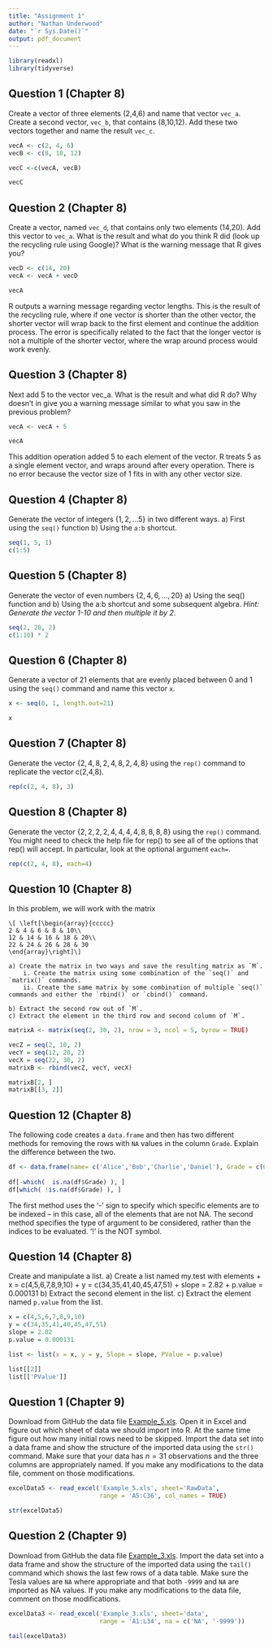 ---
title: "Assignment 1"
author: "Nathan Underwood"
date: "`r Sys.Date()`"
output: pdf_document
---

```{r Initialization, include=FALSE}
library(readxl)
library(tidyverse)
```

## Question 1 (Chapter 8)
Create a vector of three elements (2,4,6) and name that vector `vec_a`. Create a second vector, `vec_b`, that contains (8,10,12). Add these two vectors together and name the result `vec_c`.

```{r Question 1 (Chapter 8)}
vecA <- c(2, 4, 6)
vecB <- c(8, 10, 12)

vecC <-c(vecA, vecB)

vecC
```

## Question 2 (Chapter 8)
Create a vector, named `vec_d`, that contains only two elements (14,20). Add this vector to `vec_a`. What is the result and what do you think R did (look up the recycling rule using Google)? What is the warning message that R gives you?

```{r Question 2 (Chapter 8)}
vecD <- c(14, 20)
vecA <- vecA + vecD

vecA
```
R outputs a warning message regarding vector lengths. This is the result of the recycling rule, where if one  vector is shorter than the other vector, the shorter vector will wrap back to the first element and continue the addition process. The error is specifically related to the fact that the longer vector is not a multiple of the shorter vector, where the wrap around process would work evenly.

## Question 3 (Chapter 8)
Next add 5 to the vector vec_a. What is the result and what did R do? Why doesn't in give you a warning message similar to what you saw in the previous problem?

```{r Question 3 (Chapter 8)}
vecA <- vecA + 5

vecA
```
This addition operation added 5 to each element of the vector. R treats 5 as a single element vector, and wraps around after every operation. There is no error because the vector size of 1 fits in with any other vector size.

## Question 4 (Chapter 8)
Generate the vector of integers $\left\{ 1,2,\dots5\right\}$ in two different ways. 
    a) First using the `seq()` function 
    b) Using the `a:b` shortcut.
    
```{r Question 4 (Chapter 8)}
seq(1, 5, 1)
c(1:5)
```

## Question 5 (Chapter 8)
Generate the vector of even numbers $\left\{ 2,4,6,\dots,20\right\}$ 
    a) Using the seq() function and 
    b) Using the a:b shortcut and some subsequent algebra. *Hint: Generate the vector 1-10 and then multiple it by 2*.

```{r Question 5 (Chapter 8)}
seq(2, 20, 2)
c(1:10) * 2
```

## Question 6 (Chapter 8)
Generate a vector of 21 elements that are evenly placed between 0 and 1 using the `seq()` command and name this vector `x`. 

```{r Question 6 (Chapter 8)}
x <- seq(0, 1, length.out=21)

x
```

## Question 7 (Chapter 8)
Generate the vector $\left\{ 2,4,8,2,4,8,2,4,8\right\}$ using the `rep()` command to replicate the vector c(2,4,8). 
  
```{r Question 7 (Chapter 8)}
rep(c(2, 4, 8), 3)
```

## Question 8 (Chapter 8)
Generate the vector $\left\{ 2,2,2,2,4,4,4,4,8,8,8,8\right\}$ using the `rep()` command. You might need to check the help file for rep() to see all of the options that rep() will accept. In particular, look at the optional argument `each=`.

```{r Question 8 (Chapter 8)}
rep(c(2, 4, 8), each=4)
```

## Question 10 (Chapter 8)
In this problem, we will work with the matrix 

    \[ \left[\begin{array}{ccccc}
    2 & 4 & 6 & 8 & 10\\
    12 & 14 & 16 & 18 & 20\\
    22 & 24 & 26 & 28 & 30
    \end{array}\right]\]
    
    a) Create the matrix in two ways and save the resulting matrix as `M`.
        i. Create the matrix using some combination of the `seq()` and `matrix()` commands.
        ii. Create the same matrix by some combination of multiple `seq()` commands and either the `rbind()` or `cbind()` command. 

    b) Extract the second row out of `M`.
    c) Extract the element in the third row and second column of `M`.
    
```{r Question 10 (Chapter 8)}
matrixA <- matrix(seq(2, 30, 2), nrow = 3, ncol = 5, byrow = TRUE)

vecZ = seq(2, 10, 2)
vecY = seq(12, 20, 2)
vecX = seq(22, 30, 2)
matrixB <- rbind(vecZ, vecY, vecX)

matrixB[2, ]
matrixB[[3, 2]]
```

## Question 12 (Chapter 8)
The following code creates a `data.frame` and then has two different methods for removing the rows with `NA` values in the column `Grade`. Explain the difference between the two.

```{r Question 12 (Chapter 8)}
df <- data.frame(name= c('Alice','Bob','Charlie','Daniel'), Grade = c(6,8,NA,9))
    
df[-which(  is.na(df$Grade) ), ]
df[which( !is.na(df$Grade) ), ]
```
The first method uses the '-' sign to specify which specific elements are to be indexed -- in this case, all of the elements that are not NA. The second method specifies the type of argument to be considered, rather than the indices to be evaluated. '!' is the NOT symbol.

## Question 14 (Chapter 8)
Create and manipulate a list.
    a) Create a list named my.test with elements
        + x = c(4,5,6,7,8,9,10)
        + y = c(34,35,41,40,45,47,51)
        + slope = 2.82
        + p.value = 0.000131
    b) Extract the second element in the list.
    c) Extract the element named `p.value` from the list.
    
```{r Question 14 (Chapter 8)}
x = c(4,5,6,7,8,9,10)
y = c(34,35,41,40,45,47,51)
slope = 2.82
p.value = 0.000131 

list <- list(x = x, y = y, Slope = slope, PValue = p.value)

list[[2]]
list[['PValue']]
```

## Question 1 (Chapter 9)
Download from GitHub the data file 
    [Example_5.xls](https://github.com/dereksonderegger/444/raw/master/data-raw/Example_5.xls). 
    Open it in Excel and figure out which sheet of data we should import into R. 
    At the same time figure out how many initial rows need to be skipped. Import 
    the data set into a data frame and show the structure of the imported data 
    using the `str()` command. Make sure that your data has $n=31$ observations
    and the three columns are appropriately named. If you make any modifications 
    to the data file, comment on those modifications.
    
```{r Question 1 (Chapter 9)}
excelData5 <- read_excel('Example_5.xls', sheet='RawData', 
                         range = 'A5:C36', col_names = TRUE)

str(excelData5)
```

## Question 2 (Chapter 9)
Download from GitHub the data file 
    [Example_3.xls](https://github.com/dereksonderegger/444/raw/master/data-raw/Example_3.xls). 
    Import the data set into a data frame and show the structure of the imported 
    data using the `tail()` command which shows the last few rows of a data table. 
    Make sure the Tesla values are `NA` where appropriate and that both 
    `-9999` and `NA` are imported as NA values. If you make any modifications to 
    the data file, comment on those modifications.
    
```{r Question 2 (Chapter 9)}
excelData3 <- read_excel('Example_3.xls', sheet='data', 
                         range = 'A1:L34', na = c('NA', '-9999'))

tail(excelData3)
```
